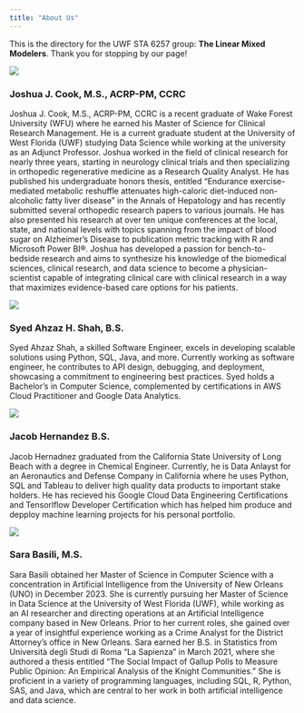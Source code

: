 ```yaml
---
title: "About Us"
---
```


This is the directory for the UWF STA 6257 group: **The Linear Mixed Modelers**. Thank you for stopping by our page!

::: {layout-ncol="2"}
![](images/josh.JPG){.lightbox}

### Joshua J. Cook, M.S., ACRP-PM, CCRC

Joshua J. Cook, M.S., ACRP-PM, CCRC is a recent graduate of Wake Forest University (WFU) where he earned his Master of Science for Clinical Research Management. He is a current graduate student at the University of West Florida (UWF) studying Data Science while working at the university as an Adjunct Professor. Joshua worked in the field of clinical research for nearly three years, starting in neurology clinical trials and then specializing in orthopedic regenerative medicine as a Research Quality Analyst. He has published his undergraduate honors thesis, entitled "Endurance exercise-mediated metabolic reshuffle attenuates high-caloric diet-induced non-alcoholic fatty liver disease" in the Annals of Hepatology and has recently submitted several orthopedic research papers to various journals. He has also presented his research at over ten unique conferences at the local, state, and national levels with topics spanning from the impact of blood sugar on Alzheimer's Disease to publication metric tracking with R and Microsoft Power BI®. Joshua has developed a passion for bench-to-bedside research and aims to synthesize his knowledge of the biomedical sciences, clinical research, and data science to become a physician-scientist capable of integrating clinical care with clinical research in a way that maximizes evidence-based care options for his patients.
:::

::: {layout-ncol="2"}
![](images/Syed.jpeg){.lightbox}

### Syed Ahzaz H. Shah, B.S.

Syed Ahzaz Shah, a skilled Software Engineer, excels in developing scalable solutions using Python, SQL, Java, and more. Currently working as software engineer, he contributes to API design, debugging, and deployment, showcasing a commitment to engineering best practices. Syed holds a Bachelor's in Computer Science, complemented by certifications in AWS Cloud Practitioner and Google Data Analytics.
:::

::: {layout-ncol="2"}
![](images/Jacob.jpg){.lightbox}

### Jacob Hernandez B.S.

Jacob Hernadnez graduated from the California State University of Long Beach with a degree in Chemical Engineer. Currently, he is Data Anlayst for an Aeronautics and Defense Company in California where he uses Python, SQL and Tableau to deliver high quality data products to important stake holders. He has recieved his Google Cloud Data Engineering Certifications and Tensorlflow Developer Certification which has helped him produce and depploy machine learning projects for his personal portfolio.
:::


::: {layout-ncol="2"}
![](images/Sara.JPG){.lightbox}

### Sara Basili, M.S.

Sara Basili obtained her Master of Science in Computer Science with a concentration in Artificial Intelligence from the University of New Orleans (UNO) in December 2023. She is currently pursuing her Master of Science in Data Science at the University of West Florida (UWF), while working as an AI researcher and directing operations at an Artificial Intelligence company based in New Orleans. Prior to her current roles, she gained over a year of insightful experience working as a Crime Analyst for the District Attorney's office in New Orleans. Sara earned her B.S. in Statistics from Università degli Studi di Roma "La Sapienza" in March 2021, where she authored a thesis entitled "The Social Impact of Gallup Polls to Measure Public Opinion: An Empirical Analysis of the Knight Communities." She is proficient in a variety of programming languages, including SQL, R, Python, SAS, and Java, which are central to her work in both artificial intelligence and data science.
:::

